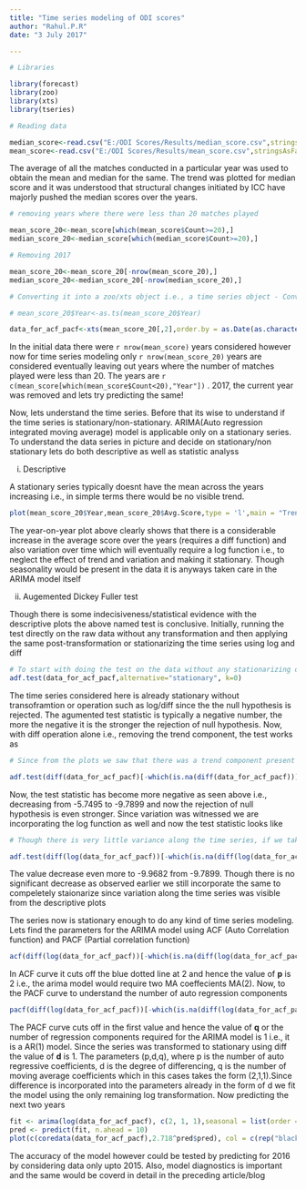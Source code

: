 ```yaml
---
title: "Time series modeling of ODI scores"
author: "Rahul.P.R"
date: "3 July 2017"

---
```

```r

# Libraries

library(forecast)
library(zoo)
library(xts)
library(tseries)

# Reading data

median_score<-read.csv("E:/ODI Scores/Results/median_score.csv",stringsAsFactors = FALSE)
mean_score<-read.csv("E:/ODI Scores/Results/mean_score.csv",stringsAsFactors = FALSE)

```

The average of all the matches conducted in a particular year was used to obtain the mean and median for the same. The trend was plotted for median score and it was understood that structural changes initiated by ICC have majorly pushed the median scores over the years. 

```r

# removing years where there were less than 20 matches played

mean_score_20<-mean_score[which(mean_score$Count>=20),]
median_score_20<-median_score[which(median_score$Count>=20),]

# Removing 2017

mean_score_20<-mean_score_20[-nrow(mean_score_20),]
median_score_20<-median_score_20[-nrow(median_score_20),]

# Converting it into a zoo/xts object i.e., a time series object - Converting into date first

# mean_score_20$Year<-as.ts(mean_score_20$Year)

data_for_acf_pacf<-xts(mean_score_20[,2],order.by = as.Date(as.character(mean_score_20$Year),format="%Y"))

```

In the initial data there were `r nrow(mean_score)` years considered however now for time series modeling only `r nrow(mean_score_20)` years are considered eventually leaving out years where the number of matches played were less than 20. The years are `r c(mean_score[which(mean_score$Count<20),"Year"])` . 2017, the current year was removed and lets try predicting the same!

Now, lets understand the time series. Before that its wise to understand if the time series is stationary/non-stationary. ARIMA(Auto regression integrated moving average) model is applicable only on a stationary series. To understand the data series in picture and decide on stationary/non stationary lets do both descriptive as well as statistic analyss

(i) Descriptive

A stationary series typically doesnt have the mean across the years increasing i.e., in simple terms there would be no visible trend.

```r
plot(mean_score_20$Year,mean_score_20$Avg.Score,type = 'l',main = "Trend of average ODI scores",xlab = "Year",ylab = "Mean Score",col=3,pch=4)
```

The year-on-year plot above clearly shows that there is a considerable increase in the average score over the years (requires a diff function) and also variation over time which will eventually require a log function i.e., to neglect the effect of trend and variation and making it stationary. Though seasonality would be present in the data it is anyways taken care in the ARIMA model itself

(ii) Augemented Dickey Fuller test

Though there is some indecisiveness/statistical evidence with the descriptive plots the above named test is conclusive. Initially, running the test directly on the raw data without any transformation and then applying the same post-transformation or stationarizing the time series using log and diff

```r

# To start with doing the test on the data without any stationarizing operation performed
adf.test(data_for_acf_pacf,alternative="stationary", k=0)
```

The time series considered here is already stationary without transoframtion or operation such as log/diff since the the null hypothesis is rejected. The agumented test statistic is typically a negative number, the more the negative it is the stronger the rejection of null hypothesis. Now, with diff operation alone i.e., removing the trend component, the test works as

```r

# Since from the plots we saw that there was a trend component present we use diff to avoid that component and make the series stationary

adf.test(diff(data_for_acf_pacf)[-which(is.na(diff(data_for_acf_pacf)))],alternative="stationary", k=0)
```

Now, the test statistic has become more negative as seen above i.e., decreasing from -5.7495 to -9.7899 and now the rejection of null hypothesis is even stronger. Since variation was witnessed we are incorporating the log function as well and now the test statistic looks like

```r

# Though there is very little variance along the time series, if we take log to agument that effect the Dickey fuller test looks like

adf.test(diff(log(data_for_acf_pacf))[-which(is.na(diff(log(data_for_acf_pacf))))],alternative="stationary", k=0)
```

The value decrease even more to -9.9682 from -9.7899. Though there is no significant decrease as observed earlier we still incorporate the same to compeletely staionarize since variation along the time series was visible from the descriptive plots

The series now is stationary enough to do any kind of time series modeling. Lets find the parameters for the ARIMA model using ACF (Auto Correlation function) and PACF (Partial correlation function)

```r
acf(diff(log(data_for_acf_pacf))[-which(is.na(diff(log(data_for_acf_pacf))))],ylab="Lag",xlab="ACF",main="Auto Correlation Function")
```

In ACF curve it cuts off the blue dotted line at 2 and hence the value of **p** is 2 i.e., the arima model would require two MA coeffecients MA(2). Now, to the PACF curve to understand the number of auto regression components

```r
pacf(diff(log(data_for_acf_pacf))[-which(is.na(diff(log(data_for_acf_pacf))))],ylab="Lag",xlab="PACF",main="Partial Correlation Function")
```

The PACF curve cuts off in the first value and hence the value of **q** or the number of regression components required for the ARIMA model is 1 i.e., it is a AR(1) model. Since the series was transformed to stationary using diff the value of **d** is 1. The parameters (p,d,q), where p is the number of auto regressive coefficients, d is the degree of differencing, q is the number of moving average coefficients which in this cases takes the form (2,1,1).Since difference is incorporated into the parameters already in the form of d we fit the model using the only remaining log transformation. Now predicting the next two years

```r
fit <- arima(log(data_for_acf_pacf), c(2, 1, 1),seasonal = list(order = c(2, 1, 1),period=10))
pred <- predict(fit, n.ahead = 10)
plot(c(coredata(data_for_acf_pacf),2.718^pred$pred), col = c(rep("black" ,length(coredata(data_for_acf_pacf))), rep("red" ,length(pred$pred))),main = "10 years avg.score prediction",xlab = "Year",ylab ="Avg.Score",type = 'o')
```

The accuracy of the model however could be tested by predicting for 2016 by considering data only upto 2015. Also, model diagnostics is important and the same would be coverd in detail in the preceding article/blog
